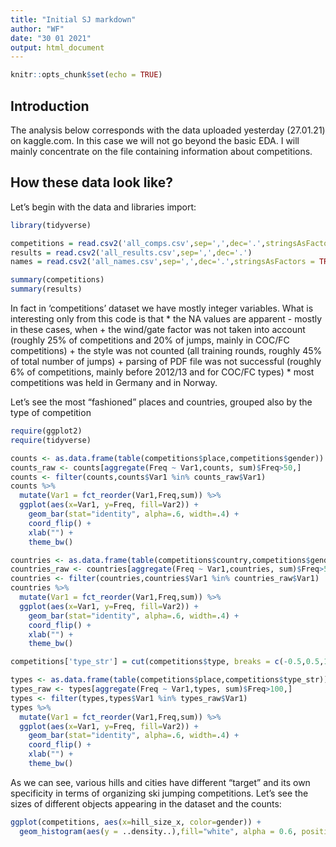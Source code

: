 ```yaml
---
title: "Initial SJ markdown"
author: "WF"
date: "30 01 2021"
output: html_document
---
```


```r
knitr::opts_chunk$set(echo = TRUE)
```

## Introduction

The analysis below corresponds with the data uploaded yesterday (27.01.21) on kaggle.com. In this case we will not go beyond the basic EDA. I will mainly concentrate on the file containing information about competitions. 

## How these data look like?

Let's begin with the data and libraries import:

```r
library(tidyverse)

competitions = read.csv2('all_comps.csv',sep=',',dec='.',stringsAsFactors = TRUE)
results = read.csv2('all_results.csv',sep=',',dec='.')
names = read.csv2('all_names.csv',sep=',',dec='.',stringsAsFactors = TRUE)

summary(competitions)
summary(results)
```
In fact in 'competitions' dataset we have mostly integer variables. What is interesting only from this code is that
* the NA values are apparent - mostly in these cases, when 
+ the wind/gate factor was not taken into account (roughly 25% of competitions and 20% of jumps, mainly in COC/FC competitions)
+ the style was not counted (all training rounds, roughly 45% of total number of jumps)
+ parsing of PDF file was not successful (roughly 6% of competitions, mainly before 2012/13 and for COC/FC types)
* most competitions was held in Germany and in Norway.

Let's see the most "fashioned" places and countries, grouped also by the type of competition
```r
require(ggplot2)
require(tidyverse)

counts <- as.data.frame(table(competitions$place,competitions$gender))
counts_raw <- counts[aggregate(Freq ~ Var1,counts, sum)$Freq>50,]
counts <- filter(counts,counts$Var1 %in% counts_raw$Var1)
counts %>%
  mutate(Var1 = fct_reorder(Var1,Freq,sum)) %>%
  ggplot(aes(x=Var1, y=Freq, fill=Var2)) +
    geom_bar(stat="identity", alpha=.6, width=.4) +
    coord_flip() +
    xlab("") +
    theme_bw()

countries <- as.data.frame(table(competitions$country,competitions$gender))
countries_raw <- countries[aggregate(Freq ~ Var1,countries, sum)$Freq>50,]
countries <- filter(countries,countries$Var1 %in% countries_raw$Var1)
countries %>%
  mutate(Var1 = fct_reorder(Var1,Freq,sum)) %>%
  ggplot(aes(x=Var1, y=Freq, fill=Var2)) +
    geom_bar(stat="identity", alpha=.6, width=.4) +
    coord_flip() +
    xlab("") +
    theme_bw()

competitions['type_str'] = cut(competitions$type, breaks = c(-0.5,0.5,1.5,2.5,3.5,5.5), labels=c('WC', 'COC', 'GP','FC','Other')) 

types <- as.data.frame(table(competitions$place,competitions$type_str))
types_raw <- types[aggregate(Freq ~ Var1,types, sum)$Freq>100,]
types <- filter(types,types$Var1 %in% types_raw$Var1)
types %>%
  mutate(Var1 = fct_reorder(Var1,Freq,sum)) %>%
  ggplot(aes(x=Var1, y=Freq, fill=Var2)) +
    geom_bar(stat="identity", alpha=.6, width=.4) +
    coord_flip() +
    xlab("") +
    theme_bw()
```

As we can see, various hills and cities have different "target" and its own specificity in terms of organizing ski jumping competitions. Let's see the sizes of different objects appearing in the dataset and the counts:

```r
ggplot(competitions, aes(x=hill_size_x, color=gender)) +
  geom_histogram(aes(y = ..density..),fill="white", alpha = 0.6, position="identity",binwidth=20, breaks=c(60,85,115,160,250))
```

